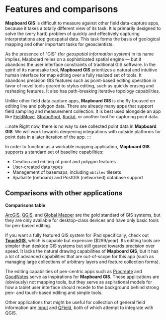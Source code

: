 
# Features and comparisons

**Mapboard GIS** is difficult to measure against other field data-capture
apps, because it takes a totally different view of its task.
It is primarily designed to solve the (very hard) problem of quickly and
effectively capturing interpretations atop geospatial data. This task forms
the basis of geological mapping and other important tasks for geoscientists.

As the presence of "GIS" (for _geospatial information system_) in its name implies,
Mapboard relies on a sophisticated spatial engine — but it abandons the user interface
constraints of traditional GIS software.
In the spirit of its namesake tool, **Mapboard GIS** prioritizes a natural and
intuitive human interface for map editing
over a fully realized set of tools. It abandons precision GIS features such
as point-based editing operation in favor of novel tools geared to stylus editing,
such as quickly erasing and reshaping features. It also has path-breaking iterative topology
capabilities.

Unlike other field data capture apps, **Mapboard GIS** is cheifly focused on editing line and polygon data.
There are already many apps that support field sampling and measurement collection.
It is best used alongside an app like
[FieldMove](https://www.petex.com/products/move-suite/digital-field-mapping/),
[StraboSpot](https://www.strabospot.org/downloadapp),
[Rockd](https://rockd.org/), or another tool for capturing point data.

:::note
Right now, there is no way to see collected point data in **Mapboard GIS**.
We will work towards deepening integrations with outside platforms
for point data in a later iteration of the app.
:::

In order to function as a workable mapping application, **Mapboard GIS** supports
a standard set of baseline capabilities:

- Creation and editing of point and polygon features
- User-created data types
- Management of basemaps, including `mbtiles` tilesets
- Spatialite (onboard) and PostGIS (networked) database support

## Comparisons with other applications

<PageLinkButton href="/about/comparisons" className="big">**Comparisons table**</PageLinkButton>

[ArcGIS](https://www.arcgis.com),
[QGIS](https://www.qgis.org),
and [Global Mapper](https://www.bluemarblegeo.com/global-mapper/)
are the gold standard of GIS systems,
but they are only available for desktop-class devices and have only basic tools for pen-based editing.

If you want a fully featured GIS system for iPad specifically,
check out [**TouchGIS**](https://touchgis.app),
which is capable but expensive ($299/year). Its editing tools are simpler than desktop GIS
systems but still geared towards precision over speed. It lacks the natural drawing
capabilities of **Mapboard GIS**, but it has a lot of advanced capabilities that are out-of-scope
for this app (such as managing large collections of arbitrary layers and feature collection forms).

The editing capabilities of pen-centric apps such as [Procreate](https://procreate.art/)
and [GoodNotes](https://www.goodnotes.com/) serve as inspirations for **Mapboard GIS**.
These applications are (obviously) not mapping tools, but they serve as aspirational
models for how a tablet user interface should recede to the background behind strong
pen- and touch-based editing and simple tools.

Other applications that might be useful for collection of general field information
are [Input](https://inputapp.io/) and [QField](https://qfield.org/), both of which attempt to
integrate with QGIS.

